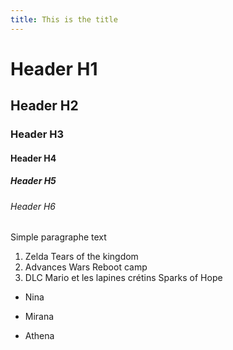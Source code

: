 ```yaml
---
title: This is the title
---
```


# Header H1

## Header H2

### Header H3

#### Header H4

##### Header H5

###### Header H6

Simple paragraphe text

1. Zelda Tears of the kingdom
2. Advances Wars Reboot camp
3. DLC Mario et les lapines crétins Sparks of Hope

- Nina
- Mirana
- Athena

  <CustomDiv />

  <Counter />
